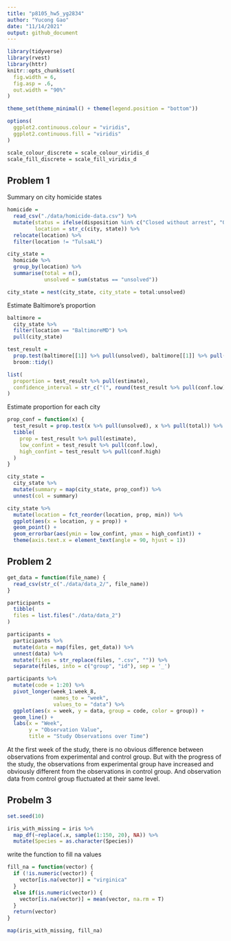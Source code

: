 ```yaml
---
title: "p8105_hw5_yg2834"
author: "Yucong Gao"
date: "11/14/2021"
output: github_document
---
```


```r
library(tidyverse)
library(rvest)
library(httr)
knitr::opts_chunk$set(
  fig.width = 6,
  fig.asp = .6,
  out.width = "90%"
)

theme_set(theme_minimal() + theme(legend.position = "bottom"))

options(
  ggplot2.continuous.colour = "viridis",
  ggplot2.continuous.fill = "viridis"
)

scale_colour_discrete = scale_colour_viridis_d
scale_fill_discrete = scale_fill_viridis_d

```

## Problem 1

Summary on city homicide states
```r
homicide = 
  read_csv("./data/homicide-data.csv") %>% 
  mutate(status = ifelse(disposition %in% c("Closed without arrest", "Open/No arrest"), "unsolved", "solved"), 
         location = str_c(city, state)) %>% 
  relocate(location) %>% 
  filter(location != "TulsaAL")

city_state = 
  homicide %>% 
  group_by(location) %>% 
  summarise(total = n(), 
            unsolved = sum(status == "unsolved"))

city_state = nest(city_state, city_state = total:unsolved)
```


Estimate Baltimore's proportion
```r
baltimore = 
  city_state %>% 
  filter(location == "BaltimoreMD") %>% 
  pull(city_state)

test_result = 
  prop.test(baltimore[[1]] %>% pull(unsolved), baltimore[[1]] %>% pull(total)) %>% 
  broom::tidy()

list(
  proportion = test_result %>% pull(estimate), 
  confidence_interval = str_c("(", round(test_result %>% pull(conf.low), 2), ", ", round(test_result %>% pull(conf.high), 2), ")")
)

```


Estimate proportion for each city
```r
prop_conf = function(x) {
  test_result = prop.test(x %>% pull(unsolved), x %>% pull(total)) %>% broom::tidy()
  tibble(
    prop = test_result %>% pull(estimate), 
    low_confint = test_result %>% pull(conf.low),  
    high_confint = test_result %>% pull(conf.high)
  )
}

city_state = 
  city_state %>% 
  mutate(summary = map(city_state, prop_conf)) %>% 
  unnest(col = summary) 

city_state %>% 
  mutate(location = fct_reorder(location, prop, min)) %>% 
  ggplot(aes(x = location, y = prop)) +
  geom_point() + 
  geom_errorbar(aes(ymin = low_confint, ymax = high_confint)) + 
  theme(axis.text.x = element_text(angle = 90, hjust = 1))
```

## Problem 2

```r
get_data = function(file_name) {
  read_csv(str_c("./data/data_2/", file_name))
}

participants = 
  tibble(
  files = list.files("./data/data_2")
)

participants = 
  participants %>% 
  mutate(data = map(files, get_data)) %>% 
  unnest(data) %>% 
  mutate(files = str_replace(files, ".csv", "")) %>% 
  separate(files, into = c("group", "id"), sep = '_') 

participants %>% 
  mutate(code = 1:20) %>% 
  pivot_longer(week_1:week_8, 
               names_to = "week", 
               values_to = "data") %>% 
  ggplot(aes(x = week, y = data, group = code, color = group)) +
  geom_line() + 
  labs(x = "Week",
       y = "Observation Value",
       title = "Study Observations over Time")

```
At the first week of the study, there is no obvious difference between observations from experimental and control group. But with the progress of the study, the observations from experimental group have increased and obviously different from the observations in control group. And observation data from control group fluctuated at their same level. 


## Probelm 3
```r
set.seed(10)

iris_with_missing = iris %>% 
  map_df(~replace(.x, sample(1:150, 20), NA)) %>%
  mutate(Species = as.character(Species))
```

write the function to fill na values
```r
fill_na = function(vector) {
  if (!is.numeric(vector)) {
    vector[is.na(vector)] = "virginica"
  } 
  else if(is.numeric(vector)) {
    vector[is.na(vector)] = mean(vector, na.rm = T)
  }
  return(vector)
}

map(iris_with_missing, fill_na)
```

